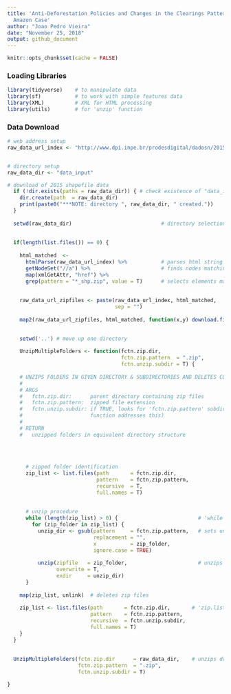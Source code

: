 ```yaml
---
title: 'Anti-Deforestation Policies and Changes in the Clearings Pattern: Brazilian
  Amazon Case'
author: "Joao Pedro Vieira"
date: "November 25, 2018"
output: github_document
---
```


```r
knitr::opts_chunk$set(cache = FALSE)
```


### Loading Libraries
```r
library(tidyverse)    # to manipulate data 
library(sf)           # to work with simple features data
library(XML)          # XML for HTML processing
library(utils)        # for 'unzip' function

``` 

### Data Download

```r

# web address setup
raw_data_url_index <- "http://www.dpi.inpe.br/prodesdigital/dadosn/2015/"


# directory setup
raw_data_dir <- "data_input" 

# download of 2015 shapefile data
  if (!dir.exists(paths = raw_data_dir)) { # check existence of "data_input" folder
    dir.create(path  = raw_data_dir)
    print(paste0("***NOTE: directory ", raw_data_dir, " created."))
  }
  
  setwd(raw_data_dir)                             # directory selection
  
  
  if(length(list.files()) == 0) {
  
    html_matched  <- 
      htmlParse(raw_data_url_index) %>%           # parses html string (splits into components)
      getNodeSet("//a") %>%                       # finds nodes matching criterion "//a"
      map(xmlGetAttr, "href") %>% 
      grep(pattern = "*_shp.zip", value = T)      # selects elements matching "*_shp.zip" (returns landsat mosaic scenes)
  
    
    raw_data_url_zipfiles <- paste(raw_data_url_index, html_matched,
                                   sep = "")
    
    map2(raw_data_url_zipfiles, html_matched, function(x,y) download.file(x,y))  # name determined in 'html_matched'
    

    setwd('..') # move up one directory 
  
    UnzipMultipleFolders <- function(fctn.zip.dir,
                                     fctn.zip.pattern  = ".zip",
                                     fctn.unzip.subdir = T) {
  
    # UNZIPS FOLDERS IN GIVEN DIRECTORY & SUBDIRECTORIES AND DELETES COMPRESSED FOLDERS
    #
    # ARGS
    #   fctn.zip.dir:      parent directory containing zip files
    #   fctn.zip.pattern:  zipped file extension
    #   fctn.unzip.subdir: if TRUE, looks for 'fctn.zip.pattern' subdirs in 'fctn.zip.dir' (but does not find nested compressed dirs - 'while' loop in >
    #                      function addresses this)
    #
    # RETURN
    #   unzipped folders in equivalent directory structure
  
  
  
  
      # zipped folder identification 
      zip_list <- list.files(path       = fctn.zip.dir,
                             pattern    = fctn.zip.pattern,
                             recursive  = T,
                             full.names = T)
    
    
      # unzip procedure
      while (length(zip_list) > 0) {                          # 'while' to enable recursive unzip
        for (zip_folder in zip_list) {
          unzip_dir <- gsub(pattern     = fctn.zip.pattern,   # sets unzipped dir structure to mirror original zipped dir structure
                            replacement = "",
                            x           = zip_folder,
                            ignore.case = TRUE)
    
          unzip(zipfile   = zip_folder,                       # unzips folders
                overwrite = T,
                exdir     = unzip_dir)
      }
  
    map(zip_list, unlink)  # deletes zip files
  
    zip_list <- list.files(path       = fctn.zip.dir,       # 'zip.list' updated to check existence of remaining zip dirs in recently unzipped dirs
                           pattern    = fctn.zip.pattern,
                           recursive  = fctn.unzip.subdir,
                           full.names = T)
    }
  }
    
    
  UnzipMultipleFolders(fctn.zip.dir      = raw_data_dir,    # unzips downloaded data and deletes original compressed files
                       fctn.zip.pattern  = ".zip",
                       fctn.unzip.subdir = T)

}

```

